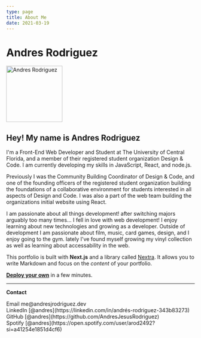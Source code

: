 ```yaml
---
type: page
title: About Me
date: 2021-03-19
---
```


# Andres Rodriguez


<Image
  src="/images/circle_portrait.png"
  height="150"
  width="150"
  alt="Andres Rodriguez"
  priority
  className="next-image andres"
/>

## Hey! My name is Andres Rodriguez

I'm a Front-End Web Developer and Student at The University of Central Florida, and a member of their registered student organization Design & Code. I am currently developing my skills in JavaScript, React, and node.js.

 Previously I was the Community Building Coordinator of Design & Code, and one of the founding officers of the registered student organization building the foundations of a collaborative environment for students interested in all aspects of Design and Code. I was also a part of the web team building the organizations initial website using React.

I am passionate about all things development! after switching majors arguably too many times... I fell in love with web development! I enjoy learning about new technologies and growing as a developer. Outside of development I am passionate about film, music, card games, design, and I enjoy going to the gym. lately I've found myself growing my vinyl collection as well as learning about accessability in the web.

This portfolio is built with **Next.js** and a library called [Nextra](https://nextra.vercel.app/). It allows you to write Markdown and focus on the _content_ of your portfolio.

[**Deploy your own**](https://vercel.com/new/clone?repository-url=https://github.com/vercel/next.js/tree/canary/examples/blog&project-name=portfolio&repository-name=portfolio) in a few minutes.

---

**Contact**

<div>
  Email me@andresjrodriguez.dev
  <br />
  LinkedIn [@andres](https://linkedin.com/in/andrés-rodriguez-343b83273)
  <br />
  GitHub [@andres](https://github.com/AndresJesusRodriguez)
  <br />
  Spotify [@andres](https://open.spotify.com/user/arod2492?si=a41254e1851d4cf6)
  <br />
</div>
